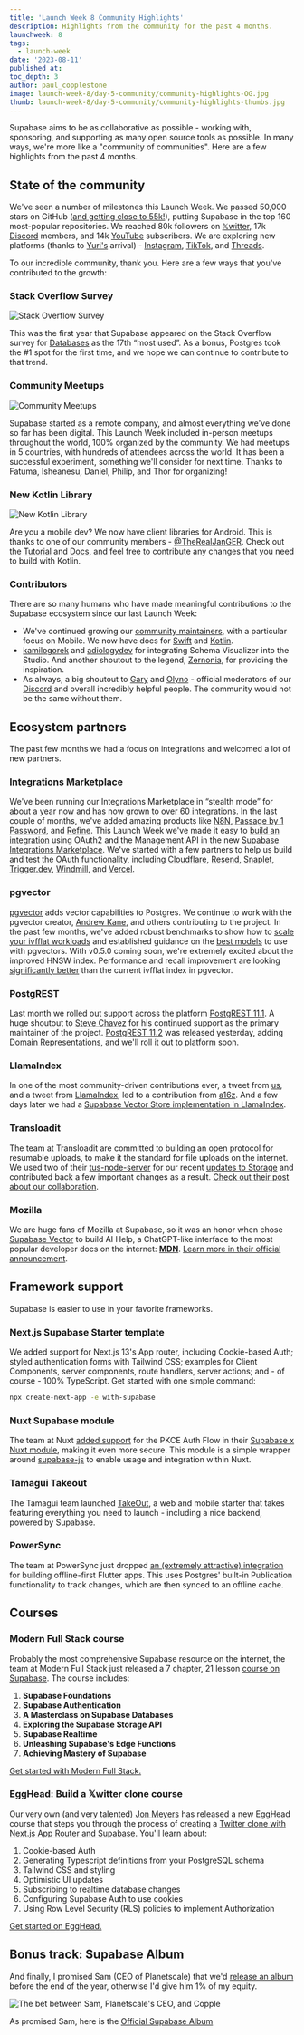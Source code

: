 ```yaml
---
title: 'Launch Week 8 Community Highlights'
description: Highlights from the community for the past 4 months.
launchweek: 8
tags:
  - launch-week
date: '2023-08-11'
published_at:
toc_depth: 3
author: paul_copplestone
image: launch-week-8/day-5-community/community-highlights-OG.jpg
thumb: launch-week-8/day-5-community/community-highlights-thumbs.jpg
---
```


Supabase aims to be as collaborative as possible - working with, sponsoring, and supporting as many open source tools as possible. In many ways, we're more like a "community of communities". Here are a few highlights from the past 4 months.

## State of the community

We've seen a number of milestones this Launch Week. We passed 50,000 stars on GitHub ([and getting close to 55k!](https://github.com/supabase/supabase)), putting Supabase in the top 160 most-popular repositories. We reached 80k followers on [𝕏witter](https://twitter.com/supabase), 17k [Discord](https://discord.supabase.com) members, and 14k [YouTube](https://youtube.com/supabase) subscribers. We are exploring new platforms (thanks to [Yuri's](https://twitter.com/yuricodesbot) arrival) - [Instagram](https://www.instagram.com/supabasecom/), [TikTok](https://www.tiktok.com/@supabase.com), and [Threads](https://www.threads.net/@supabasecom).

To our incredible community, thank you. Here are a few ways that you've contributed to the growth:

### Stack Overflow Survey

![Stack Overflow Survey](/images/blog/launch-week-8/day-5-community/stack-overflow-survey.png)

This was the first year that Supabase appeared on the Stack Overflow survey for [Databases](https://survey.stackoverflow.co/2023/#most-popular-technologies-database) as the 17th “most used”. As a bonus, Postgres took the #1 spot for the first time, and we hope we can continue to contribute to that trend.

### Community Meetups

![Community Meetups](/images/blog/launch-week-8/day-5-community/launch-week-8-meetups.png)

Supabase started as a remote company, and almost everything we've done so far has been digital. This Launch Week included in-person meetups throughout the world, 100% organized by the community. We had meetups in 5 countries, with hundreds of attendees across the world. It has been a successful experiment, something we'll consider for next time. Thanks to Fatuma, Isheanesu, Daniel, Philip, and Thor for organizing!

### New Kotlin Library

![New Kotlin Library](/images/blog/launch-week-8/day-5-community/kotlin-lib.jpg)

Are you a mobile dev? We now have client libraries for Android. This is thanks to one of our community members - [@TheRealJanGER](https://twitter.com/TheRealJanGER). Check out the [Tutorial](/blog/native-mobile-auth) and [Docs](/docs/reference/kotlin/introduction), and feel free to contribute any changes that you need to build with Kotlin.

### Contributors

There are so many humans who have made meaningful contributions to the Supabase ecosystem since our last Launch Week:

- We've continued growing our [community maintainers](https://github.com/orgs/supabase-community/teams), with a particular focus on Mobile. We now have docs for [Swift](/docs/reference/swift/introduction) and [Kotlin](/docs/reference/kotlin/introduction).
- [kamilogorek](https://github.com/kamilogorek) and [adiologydev](https://github.com/adiologydev) for integrating Schema Visualizer into the Studio. And another shoutout to the legend, [Zernonia](https://twitter.com/zernonia), for providing the inspiration.
- As always, a big shoutout to [Gary](https://github.com/GaryAustin1) and [Olyno](https://github.com/olyno) - official moderators of our [Discord](https://discord.supabase.com/) and overall incredibly helpful people. The community would not be the same without them.

## Ecosystem partners

The past few months we had a focus on integrations and welcomed a lot of new partners.

### Integrations Marketplace

We've been running our Integrations Marketplace in “stealth mode” for about a year now and has now grown to [over 60 integrations](/partners/integrations). In the last couple of months, we've added amazing products like [N8N](/partners/integrations/n8n), [Passage by 1 Password](/partners/integrations/passageidentity), and [Refine](/partners/integrations/refine_dev). This Launch Week we've made it easy to [build an integration](/docs/guides/platform/oauth-apps/build-a-supabase-integration#create-an-oauth-app) using OAuth2 and the Management API in the new [Supabase Integrations Marketplace](/blog/supabase-integrations-marketplace). We've started with a few partners to help us build and test the OAuth functionality, including [Cloudflare](/partners/integrations/cloudflare-workers), [Resend](/partners/integrations/resend), [Snaplet](/partners/integrations/snaplet), [Trigger.dev](/partners/integrations/triggerdotdev), [Windmill](/partners/integrations/vercel), and [Vercel](/partners/integrations/windmill).

### pgvector

[pgvector](github.com/pgvector/pgvector/) adds vector capabilities to Postgres. We continue to work with the pgvector creator, [Andrew Kane](https://twitter.com/andrewkane), and others contributing to the project. In the past few months, we've added robust benchmarks to show how to [scale your ivfflat workloads](/blog/pgvector-performance) and established guidance on the [best models](/blog/fewer-dimensions-are-better-pgvector) to use with pgvectors. With v0.5.0 coming soon, we're extremely excited about the improved HNSW index. Performance and recall improvement are looking [significantly better](https://jkatz05.com/post/postgres/pgvector-hnsw-performance/) than the current ivfflat index in pgvector.

### PostgREST

Last month we rolled out support across the platform [PostgREST 11.1](/blog/postgrest-11-1-release). A huge shoutout to [Steve Chavez](https://twitter.com/_steve_chavez) for his continued support as the primary maintainer of the project. [PostgREST 11.2](https://github.com/PostgREST/postgrest/releases/tag/v11.2.0) was released yesterday, adding [Domain Representations](https://postgrest.org/en/v11.2/references/api/domain_representations.html), and we'll roll it out to platform soon.

### LlamaIndex

In one of the most community-driven contributions ever, a tweet from [us](https://twitter.com/kiwicopple/status/1664377669935349760?s=20), and a tweet from [LlamaIndex](https://twitter.com/jerryjliu0/status/1664413942045904896), led to a contribution from [a16z](https://twitter.com/stuffyokodraws/status/1664532449815302145?s=20). And a few days later we had a [Supabase Vector Store implementation in LlamaIndex](https://gpt-index.readthedocs.io/en/stable/examples/vector_stores/SupabaseVectorIndexDemo.html).

### Transloadit

The team at Transloadit are committed to building an open protocol for resumable uploads, to make it the standard for file uploads on the internet. We used two of their [tus-node-server](https://github.com/tus/tus-node-server/) for our recent [updates to Storage](/blog/storage-v3-resumable-uploads) and contributed back a few important changes as a result. [Check out their post about our collaboration](https://transloadit.com/blog/2023/08/casestudy-supabase/).

### Mozilla

We are huge fans of Mozilla at Supabase, so it was an honor when chose [Supabase Vector](/vector) to build AI Help, a ChatGPT-like interface to the most popular developer docs on the internet: **[MDN](https://developer.mozilla.org/en-US/)**. [Learn more in their official announcement](https://developer.mozilla.org/en-US/blog/introducing-ai-help/).

## Framework support

Supabase is easier to use in your favorite frameworks.

### Next.js Supabase Starter template

We added support for Next.js 13's App router, including Cookie-based Auth; styled authentication forms with Tailwind CSS; examples for Client Components, server components, route handlers, server actions; and - of course - 100% TypeScript. Get started with one simple command:

```bash
npx create-next-app -e with-supabase
```

### Nuxt Supabase module

The team at Nuxt [added support](https://twitter.com/_larbish/status/1687044609522778112) for the PKCE Auth Flow in their [Supabase x Nuxt module](https://supabase.nuxtjs.org/), making it even more secure. This module is a simple wrapper around [supabase-js](https://github.com/supabase/supabase-js) to enable usage and integration within Nuxt.

### Tamagui Takeout

The Tamagui team launched [TakeOut](https://tamagui.dev/takeout), a web and mobile starter that takes featuring everything you need to launch - including a nice backend, powered by Supabase.

### PowerSync

The team at PowerSync just dropped [an (extremely attractive) integration](https://docs.powersync.co/integration-guides/supabase-+-powersync) for building offline-first Flutter apps. This uses Postgres' built-in Publication functionality to track changes, which are then synced to an offline cache.

## Courses

### Modern Full Stack course

Probably the most comprehensive Supabase resource on the internet, the team at Modern Full Stack just released a 7 chapter, 21 lesson [course on Supabase](https://modernfullstack.com/course/mfs401). The course includes:

1. **Supabase Foundations**
2. **Supabase Authentication**
3. **A Masterclass on Supabase Databases**
4. **Exploring the Supabase Storage API**
5. **Supabase Realtime**
6. **Unleashing Supabase's Edge Functions**
7. **Achieving Mastery of Supabase**

[Get started with Modern Full Stack.](https://modernfullstack.com/course/mfs401)

### EggHead: Build a 𝕏witter clone course

Our very own (and very talented) [Jon Meyers](https://twitter.com/jonmeyers_io) has released a new EggHead course that steps you through the process of creating a [Twitter clone with Next.js App Router and Supabase](https://egghead.io/courses/build-a-twitter-clone-with-the-next-js-app-router-and-supabase-19bebadb). You'll learn about:

1. Cookie-based Auth
2. Generating Typescript definitions from your PostgreSQL schema
3. Tailwind CSS and styling
4. Optimistic UI updates
5. Subscribing to realtime database changes
6. Configuring Supabase Auth to use cookies
7. Using Row Level Security (RLS) policies to implement Authorization

[Get started on EggHead.](https://egghead.io/courses/build-a-twitter-clone-with-the-next-js-app-router-and-supabase-19bebadb)

## Bonus track: Supabase Album

And finally, I promised Sam (CEO of Planetscale) that we'd [release an album](https://twitter.com/kiwicopple/status/1664118998169014273) before the end of the year, otherwise I'd give him 1% of my equity.

![The bet between Sam, Planetscale's CEO, and Copple](/images/blog/launch-week-8/day-5-community/supabase-album.png)

As promised Sam, here is the [Official Supabase Album](https://www.youtube.com/watch?v=dQw4w9WgXcQ)
